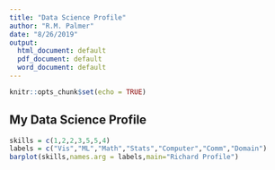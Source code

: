 ```yaml
---
title: "Data Science Profile"
author: "R.M. Palmer"
date: "8/26/2019"
output:
  html_document: default
  pdf_document: default
  word_document: default
---
```


```r
knitr::opts_chunk$set(echo = TRUE)
```

## My Data Science Profile

```r
skills = c(1,2,2,3,5,5,4)
labels = c("Vis","ML","Math","Stats","Computer","Comm","Domain")
barplot(skills,names.arg = labels,main="Richard Profile")
```